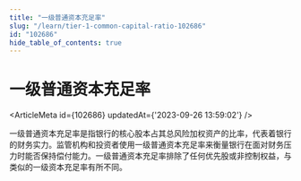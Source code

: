 ```yaml
---
title: "一级普通资本充足率"
slug: "/learn/tier-1-common-capital-ratio-102686"
id: "102686"
hide_table_of_contents: true
---
```



# 一级普通资本充足率

<ArticleMeta id={102686} updatedAt={'2023-09-26 13:59:02'} />
<div className='border-solid border-b border-t-0 my-4 border-[var(--ifm-color-gray-300)]' />

一级普通资本充足率是指银行的核心股本占其总风险加权资产的比率，代表着银行的财务实力。监管机构和投资者使用一级普通资本充足率来衡量银行在面对财务压力时能否保持偿付能力。一级普通资本充足率排除了任何优先股或非控制权益，与类似的一级资本充足率有所不同。
